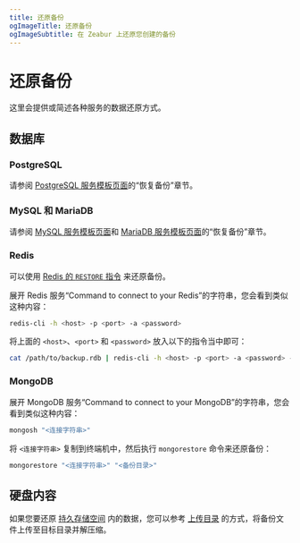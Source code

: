 ```yaml
---
title: 还原备份
ogImageTitle: 还原备份
ogImageSubtitle: 在 Zeabur 上还原您创建的备份
---
```



# 还原备份

这里会提供或简述各种服务的数据还原方式。

## 数据库

### PostgreSQL

请参阅 [PostgreSQL 服务模板页面](https://zeabur.com/templates/B20CX0)的“恢复备份”章节。

### MySQL 和 MariaDB

请参阅 [MySQL 服务模板页面](https://zeabur.com/templates/DGLGRG)和 [MariaDB 服务模板页面](https://zeabur.com/zh-TW/templates/46YKAR)的“恢复备份”章节。

### Redis

可以使用 [Redis 的 `RESTORE` 指令](https://redis.io/commands/restore) 来还原备份。

展开 Redis 服务“Command to connect to your Redis”的字符串，您会看到类似这种内容：

```bash
redis-cli -h <host> -p <port> -a <password>
```

将上面的 `<host>`、`<port>` 和 `<password>` 放入以下的指令当中即可：

```bash
cat /path/to/backup.rdb | redis-cli -h <host> -p <port> -a <password> -x RESTORE <key> 0
```

### MongoDB

展开 MongoDB 服务“Command to connect to your MongoDB”的字符串，您会看到类似这种内容：

```bash
mongosh "<连接字符串>"
```

将 `<连接字符串>` 复制到终端机中，然后执行 `mongorestore` 命令来还原备份：

```bash
mongorestore "<连接字符串>" "<备份目录>"
```

## 硬盘内容

如果您要还原 [持久存储空间](/data-management/volumes) 内的数据，您可以参考 [上传目录](/data-management/file-management) 的方式，将备份文件上传至目标目录并解压缩。
